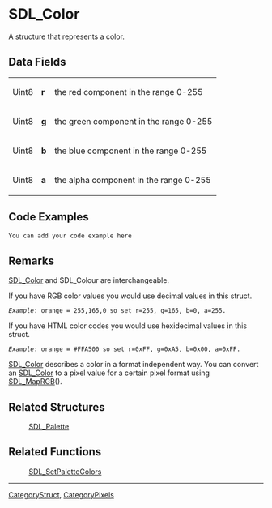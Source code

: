 
= SDL_Color =
A structure that represents a color.


== Data Fields ==
{|
|Uint8
|'''r'''
|the red component in the range 0-255
|-
|Uint8
|'''g'''
|the green component in the range 0-255
|-
|Uint8
|'''b'''
|the blue component in the range 0-255
|-
|Uint8
|'''a'''
|the alpha component in the range 0-255
|}

== Code Examples ==
<syntaxhighlight lang='c++'>
You can add your code example here
</syntaxhighlight>

== Remarks ==
[[SDL_Color]] and SDL_Colour are interchangeable.

If you have RGB color values you would use decimal values in this struct.
 ''Example'': orange = 255,165,0 so set r=255, g=165, b=0, a=255.
If you have HTML color codes you would use hexidecimal values in this struct.
 ''Example'': orange = #FFA500 so set r=0xFF, g=0xA5, b=0x00, a=0xFF.

[[SDL_Color]] describes a color in a format independent way. You can convert an [[SDL_Color]] to a pixel value for a certain pixel format using [[SDL_MapRGB]]().

== Related Structures ==
:[[SDL_Palette]]

== Related Functions ==
:[[SDL_SetPaletteColors]]

----
[[CategoryStruct]], [[CategoryPixels]]
